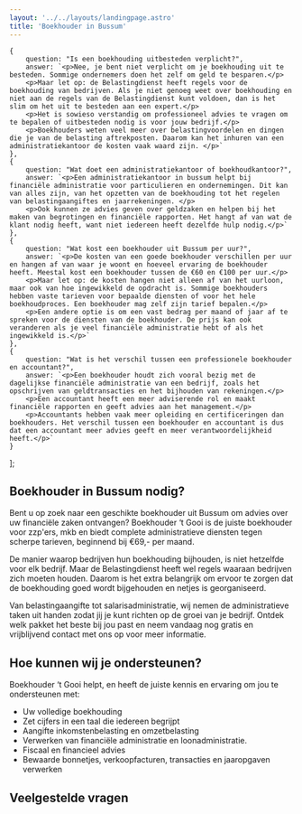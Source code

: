 ```yaml
---
layout: '../../layouts/landingpage.astro'
title: 'Boekhouder in Bussum'
---
```


 
    {
        question: "Is een boekhouding uitbesteden verplicht?",
        answer: `<p>Nee, je bent niet verplicht om je boekhouding uit te besteden. Sommige ondernemers doen het zelf om geld te besparen.</p>
        <p>Maar let op: de Belastingdienst heeft regels voor de boekhouding van bedrijven. Als je niet genoeg weet over boekhouding en niet aan de regels van de Belastingdienst kunt voldoen, dan is het slim om het uit te besteden aan een expert.</p>
        <p>Het is sowieso verstandig om professioneel advies te vragen om te bepalen of uitbesteden nodig is voor jouw bedrijf.</p>
        <p>Boekhouders weten veel meer over belastingvoordelen en dingen die je van de belasting aftrekposten. Daarom kan het inhuren van een administratiekantoor de kosten vaak waard zijn. </p>`
    },
    {
        question: "Wat doet een administratiekantoor of boekhoudkantoor?",
        answer: `<p>Een administratiekantoor in bussum helpt bij financiële administratie voor particulieren en ondernemingen. Dit kan van alles zijn, van het opzetten van de boekhouding tot het regelen van belastingaangiftes en jaarrekeningen. </p>
        <p>Ook kunnen ze advies geven over geldzaken en helpen bij het maken van begrotingen en financiële rapporten. Het hangt af van wat de klant nodig heeft, want niet iedereen heeft dezelfde hulp nodig.</p>`
    },
    {
        question: "Wat kost een boekhouder uit Bussum per uur?",
        answer: `<p>De kosten van een goede boekhouder verschillen per uur en hangen af van waar je woont en hoeveel ervaring de boekhouder heeft. Meestal kost een boekhouder tussen de €60 en €100 per uur.</p>
        <p>Maar let op: de kosten hangen niet alleen af van het uurloon, maar ook van hoe ingewikkeld de opdracht is. Sommige boekhouders hebben vaste tarieven voor bepaalde diensten of voor het hele boekhoudproces. Een boekhouder mag zelf zijn tarief bepalen.</p>
        <p>Een andere optie is om een vast bedrag per maand of jaar af te spreken voor de diensten van de boekhouder. De prijs kan ook veranderen als je veel financiële administratie hebt of als het ingewikkeld is.</p>`
    },
    {
        question: "Wat is het verschil tussen een professionele boekhouder en accountant?",
        answer: `<p>Een boekhouder houdt zich vooral bezig met de dagelijkse financiële administratie van een bedrijf, zoals het opschrijven van geldtransacties en het bijhouden van rekeningen.</p>
        <p>Een accountant heeft een meer adviserende rol en maakt financiële rapporten en geeft advies aan het management.</p>
        <p>Accountants hebben vaak meer opleiding en certificeringen dan boekhouders. Het verschil tussen een boekhouder en accountant is dus dat een accountant meer advies geeft en meer verantwoordelijkheid heeft.</p>`
    }
];


## Boekhouder in Bussum nodig?

Bent u op zoek naar een geschikte boekhouder uit Bussum om advies over uw financiële zaken ontvangen? Boekhouder ‘t Gooi is de juiste boekhouder voor zzp'ers, mkb en biedt complete administratieve diensten tegen scherpe tarieven, beginnend bij €69,- per maand.

De manier waarop bedrijven hun boekhouding bijhouden, is niet hetzelfde voor elk bedrijf. Maar de Belastingdienst heeft wel regels waaraan bedrijven zich moeten houden. Daarom is het extra belangrijk om ervoor te zorgen dat de boekhouding goed wordt bijgehouden en netjes is georganiseerd.

Van belastingaangifte tot salarisadministratie, wij nemen de administratieve taken uit handen zodat jij je kunt richten op de groei van je bedrijf. Ontdek welk pakket het beste bij jou past en neem vandaag nog gratis en vrijblijvend contact met ons op voor meer informatie.

## Hoe kunnen wij je ondersteunen?

Boekhouder ‘t Gooi helpt, en heeft de juiste kennis en ervaring om jou te ondersteunen met:
- Uw volledige boekhouding
- Zet cijfers in een taal die iedereen begrijpt
- Aangifte inkomstenbelasting en omzetbelasting
- Verwerken van financiële administratie en loonadministratie.
- Fiscaal en financieel advies
- Bewaarde bonnetjes, verkoopfacturen, transacties en jaaropgaven verwerken

## Veelgestelde vragen

<Faq faqItems={faqItems}/>